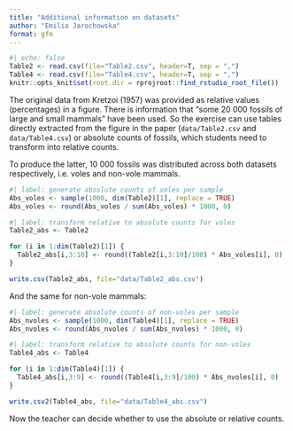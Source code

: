 ```yaml
---
title: "Additional information on datasets"
author: "Emilia Jarochowska"
format: gfm
---
```


```r
#| echo: false
Table2 <- read.csv(file="Table2.csv", header=T, sep = ",")
Table4 <- read.csv(file="Table4.csv", header=T, sep = ",")
knitr::opts_knit$set(root.dir = rprojroot::find_rstudio_root_file())
```


The original data from Kretzoi (1957) was provided as relative values (percentages) in a figure. There is information that "some 20 000 fossils of large and small mammals" have been used. So the exercise can use tables directly extracted from the figure in the paper (`data/Table2.csv` and `data/Table4.csv`) or absolute counts of fossils, which students need to transform into relative counts.

To produce the latter, 10 000 fossils was distributed across both datasets respectively, i.e. voles and non-vole mammals.

```r
#| label: generate absolute counts of voles per sample
Abs_voles <- sample(1000, dim(Table2)[1], replace = TRUE)
Abs_voles <- round(Abs_voles / sum(Abs_voles) * 1000, 0)
```

```r
#| label: transform relative to absolute counts for voles
Table2_abs <- Table2

for (i in 1:dim(Table2)[1]) {
  Table2_abs[i,3:10] <- round((Table2[i,3:10]/100) * Abs_voles[i], 0)
}
```

```r
write.csv(Table2_abs, file="data/Table2_abs.csv")
```

And the same for non-vole mammals:

```r
#| label: generate absolute counts of non-voles per sample
Abs_nvoles <- sample(1000, dim(Table4)[1], replace = TRUE)
Abs_nvoles <- round(Abs_nvoles / sum(Abs_nvoles) * 1000, 0)
```

```r
#| label: transform relative to absolute counts for non-voles
Table4_abs <- Table4

for (i in 1:dim(Table4)[1]) {
  Table4_abs[i,3:9] <- round((Table4[i,3:9]/100) * Abs_nvoles[i], 0)
}
```

```r
write.csv2(Table4_abs, file="data/Table4_abs.csv")
```

Now the teacher can decide whether to use the absolute or relative counts.